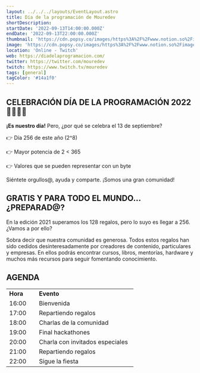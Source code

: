 ```yaml
---
layout: ../../../layouts/EventLayout.astro
title: Día de la programación de Mouredev
shortDescription: 
startDate: '2022-09-13T14:00:00.000Z'
endDate: '2022-09-13T22:00:00.000Z'
thumbnail: 'https://cdn.popsy.co/images/https%3A%2F%2Fwww.notion.so%2Fimage%2Fhttps%253A%252F%252Fs3-us-west-2.amazonaws.com%252Fsecure.notion-static.com%252Fd8d832d7-2abd-4d90-9991-783e71e44d0a%252FNotion_Header2.jpg%3Ftable%3Dblock%26id%3D70126b9f-a6f2-425e-a4d9-3c27b8ca96fb%26cache%3Dv2?width=1500&optimizer=image'
image: 'https://cdn.popsy.co/images/https%3A%2F%2Fwww.notion.so%2Fimage%2Fhttps%253A%252F%252Fs3-us-west-2.amazonaws.com%252Fsecure.notion-static.com%252Fd8d832d7-2abd-4d90-9991-783e71e44d0a%252FNotion_Header2.jpg%3Ftable%3Dblock%26id%3D70126b9f-a6f2-425e-a4d9-3c27b8ca96fb%26cache%3Dv2?width=1500&optimizer=image'
location: 'Online - Twitch'
web: https://diadelaprogramacion.com/
twitter: https://twitter.com/mouredev
twitch: https://www.twitch.tv/mouredev
tags: [general]
tagColor: '#14a1f0'
---
```


## CELEBRACIÓN DÍA DE LA PROGRAMACIÓN 2022 👩‍💻👨‍💻

**¡Es nuestro día!** Pero, ¿por qué se celebra el 13 de septiembre?

👉  Día 256 de este año (2^8)

👉  Mayor potencia de 2 < 365

👉  Valores que se pueden representar con un byte

Siéntete orgullos@, ayuda y comparte. ¡Somos una gran comunidad!

## GRATIS Y PARA TODO EL MUNDO… ¿PREPARAD@?

En la edición 2021 superamos los 128 regalos, pero lo suyo es llegar a 256. ¿Vamos a por ello?

Sobra decir que nuestra comunidad es generosa. Todos estos regalos han sido cedidos desinteresadamente por creadores de contenido, particulares y empresas. En ellos podrás encontrar cursos, libros, mentorías, hardware y muchos más recursos para seguir fomentando conocimiento.

## AGENDA

<table><tbody><tr ><td  style="width:64px"><div ><b>Hora</b></div></td><td  style="width:246px"><div ><b>Evento</b></div></td></tr><tr ><td  style="width:64px"><div >16:00</div></td><td  style="width:246px"><div >Bienvenida</div></td></tr><tr ><td  style="width:64px"><div >17:00</div></td><td  style="width:246px"><div >Repartiendo regalos</div></td></tr><tr ><td  style="width:64px"><div >18:00</div></td><td  style="width:246px"><div >Charlas de la comunidad</div></td></tr><tr ><td  style="width:64px"><div >19:00</div></td><td  style="width:246px"><div >Final hackathones</div></td></tr><tr ><td  style="width:64px"><div >20:00</div></td><td  style="width:246px"><div >Charla con invitados especiales</div></td></tr><tr ><td  style="width:64px"><div >21:00</div></td><td  style="width:246px"><div >Repartiendo regalos</div></td></tr><tr ><td  style="width:64px"><div >22:00</div></td><td  style="width:246px"><div >Sigue la fiesta</div></td></tr></tbody></table>


